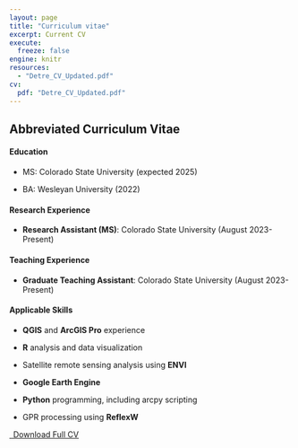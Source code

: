 ```yaml
---
layout: page
title: "Curriculum vitae"
excerpt: Current CV
execute:
  freeze: false
engine: knitr 
resources:
  - "Detre_CV_Updated.pdf"
cv:
  pdf: "Detre_CV_Updated.pdf"
---
```


## Abbreviated Curriculum Vitae

#### Education

-   MS: Colorado State University (expected 2025)

-   BA: Wesleyan University (2022)

#### Research Experience

-   **Research Assistant (MS)**: Colorado State University (August 2023-Present)

#### Teaching Experience

-   **Graduate Teaching Assistant**: Colorado State University (August 2023-Present)

#### Applicable Skills

-   **QGIS** and **ArcGIS Pro** experience

-   **R** analysis and data visualization

-   Satellite remote sensing analysis using **ENVI**

-   **Google Earth Engine**

-   **Python** programming, including arcpy scripting

-   GPR processing using **ReflexW**

```{=html}
<p class="text-center">
  <a class="btn btn-primary btn-lg cv-download" href="`r rmarkdown::metadata$cv$pdf`" target="_blank">
    <i class="fa-solid fa-file-arrow-down"></i>&ensp;Download Full CV
  </a>
</p>
```
